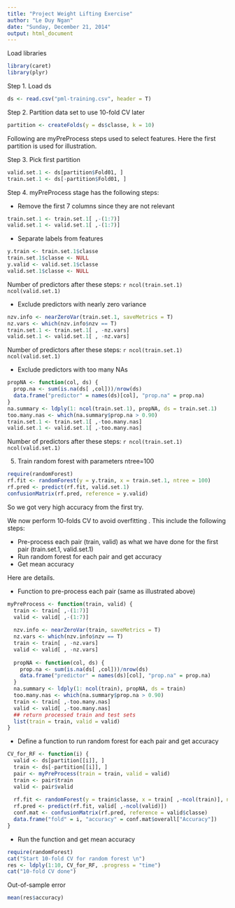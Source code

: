 ```yaml
---
title: "Project Weight Lifting Exercise"
author: "Le Duy Ngan"
date: "Sunday, December 21, 2014"
output: html_document
---
```

  Load libraries
```r
library(caret)
library(plyr)
```

Step 1. Load ds 
```r
ds <- read.csv("pml-training.csv", header = T)

```
Step 2. Partition data set to use 10-fold CV later
```r
partition <- createFolds(y = ds$classe, k = 10)
```

Following are myPreProcess steps used to select features. Here the first partition is used for illustration.

Step 3. Pick first partition
```r
valid.set.1 <- ds[partition$Fold01, ]
train.set.1 <- ds[-partition$Fold01, ]
```

Step 4. myPreProcess stage has the following steps:
  
  * Remove the first 7 columns since they are not relevant
```r
train.set.1 <- train.set.1[ ,-(1:7)]
valid.set.1 <- valid.set.1[ ,-(1:7)]
```

* Separate labels from features
```r
y.train <- train.set.1$classe
train.set.1$classe <- NULL
y.valid <- valid.set.1$classe
valid.set.1$classe <- NULL
```
Number of predictors after these steps:
  ```r
ncol(train.set.1)
ncol(valid.set.1)
```

* Exclude predictors with nearly zero variance
```r
nzv.info <- nearZeroVar(train.set.1, saveMetrics = T)
nz.vars <- which(nzv.info$nzv == T)
train.set.1 <- train.set.1[ , -nz.vars]
valid.set.1 <- valid.set.1[ , -nz.vars]
```
Number of predictors after these steps:
  ```r
ncol(train.set.1)
ncol(valid.set.1)
```

* Exclude predictors with too many NAs
```r
propNA <- function(col, ds) {
  prop.na <- sum(is.na(ds[ ,col]))/nrow(ds)
  data.frame("predictor" = names(ds)[col], "prop.na" = prop.na)
}
na.summary <- ldply(1: ncol(train.set.1), propNA, ds = train.set.1)
too.many.nas <- which(na.summary$prop.na > 0.90)
train.set.1 <- train.set.1[ ,-too.many.nas]
valid.set.1 <- valid.set.1[ ,-too.many.nas]
```
Number of predictors after these steps:
  ```r
ncol(train.set.1)
ncol(valid.set.1)
```

5. Train random forest with parameters ntree=100
```r
require(randomForest)
rf.fit <- randomForest(y = y.train, x = train.set.1, ntree = 100)
rf.pred <- predict(rf.fit, valid.set.1)
confusionMatrix(rf.pred, reference = y.valid)
```

So we got very high accuracy from the first try. 

We now perform 10-folds CV to avoid overfitting . This include the following steps: 
  
* Pre-process each pair (train, valid) as what we have done for the first pair (train.set.1, valid.set.1)
* Run random forest for each pair and get accuracy
* Get mean accuracy

Here are details.

* Function to pre-process each pair (same as illustrated above)
```r
myPreProcess <- function(train, valid) {
  train <- train[ ,-(1:7)]
  valid <- valid[ ,-(1:7)] 
  
  nzv.info <- nearZeroVar(train, saveMetrics = T)
  nz.vars <- which(nzv.info$nzv == T)
  train <- train[ , -nz.vars]
  valid <- valid[ , -nz.vars]
  
  propNA <- function(col, ds) {
    prop.na <- sum(is.na(ds[ ,col]))/nrow(ds)
    data.frame("predictor" = names(ds)[col], "prop.na" = prop.na)
  }
  na.summary <- ldply(1: ncol(train), propNA, ds = train)
  too.many.nas <- which(na.summary$prop.na > 0.90)
  train <- train[ ,-too.many.nas]
  valid <- valid[ ,-too.many.nas]
  ## return processed train and test sets
  list(train = train, valid = valid)
}
```

* Define a function to run random forest for each pair and get accuracy
```r
CV_for_RF <- function(i) {
  valid <- ds[partition[[i]], ]
  train <- ds[-partition[[i]], ] 
  pair <- myPreProcess(train = train, valid = valid)
  train <- pair$train
  valid <- pair$valid
  
  rf.fit <- randomForest(y = train$classe, x = train[ ,-ncol(train)], ntree = 100)
  rf.pred <- predict(rf.fit, valid[ ,-ncol(valid)])
  conf.mat <- confusionMatrix(rf.pred, reference = valid$classe)
  data.frame("fold" = i, "accuracy" = conf.mat$overall["Accuracy"])
}
```

* Run the function and get mean accuracy
```r
require(randomForest)
cat("Start 10-fold CV for random forest \n")
res <- ldply(1:10, CV_for_RF, .progress = "time")
cat("10-fold CV done")
```

Out-of-sample error
```r
mean(res$accuracy)
```





